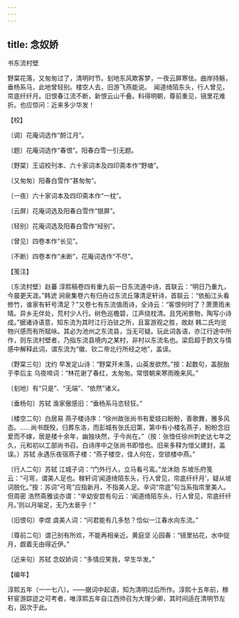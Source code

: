 ```yaml
---
---
---
```

title: 念奴娇
---



书东流村壁





野棠花落，又匆匆过了，清明时节。刬地东风欺客梦，一夜云屏寒怯。曲岸持觞，垂杨系马，此地曾轻别。楼空人去，旧游飞燕能说。　闻道绮陌东头，行人曾见，帘底纤纤月。旧恨春江流不断，新恨云山千叠。料得明朝，尊前重见，镜里花难折。也应惊问：近来多少华发！





【校】


〔调〕花庵词选作“酹江月”。

〔题〕花庵词选作“春恨”。阳春白雪一引无题。

〔野棠〕王诏校刊本、六十家词本及四印斋本作“野塘”。

〔又匆匆〕阳春白雪作“甚匆匆”。

〔一夜〕六十家词本及四印斋本作“一枕”。

〔云屏〕花庵词选及阳春白雪作“银屏”。

〔轻别〕花庵词选及阳春白雪作“经别”。

〔曾见〕四卷本作“长见”。

〔不断〕四卷本作“未断”，花庵词选作“不尽”。





【笺注】


〔东流村壁〕赵蕃 淳熙稿卷四有重九前一日东流道中诗，首联云：“明日乃重九，今晨更天涯。”韩淲 涧泉集卷六有归舟过东流丘簿清足轩诗，首联云：“依船江头看修竹，谁家有轩号清足？”又卷七有东流值雨诗，全诗云：“客恨何时了？萧萧雨未晴。异乡无伴处，荒村少人行。树色巡檐碧，江声绕枕清。且凭闲景物，陶写小诗成。”据诸诗语意，知东流为其时江行泊驻之所，且富游观之胜，故赵 韩二氏均览物兴感而有所赋咏。其必为池州之东流县，当无可疑。玩此词各语，亦江行途中所作，则东流村壁者，乃指东流县境内之某村，非村以东流名也。梁启超于韵文与情感中解释此词，谓东流为“徽、钦二帝北行所经之地”，盖误。

〔野棠三句〕沈约 早发定山诗：“野棠开未落，山英发欲然。”按：起数句，盖脱胎于李后主 乌夜啼词：“林花谢了春红，太匆匆。常恨朝来寒雨晚来风。”

〔刬地〕有“只是”、“无端”、“依然”诸义。

〔垂杨句〕苏轼 渔家傲感旧：“垂杨系马恣轻狂。”

〔楼空二句〕白居易 燕子楼诗序：“徐州故张尚书有爱妓曰盼盼，善歌舞，雅多风态。……尚书既殁，归葬东洛，而彭城有张氏旧第，第中有小楼名燕子，盼盼念旧爱而不嫁，居是楼十余年，幽独块然，于今尚在。”（按：张愔任徐州刺史达七年之久，元和初以工部尚书召。白诗序中之张尚书即愔也。旧来多释为愔父建封，盖误。）苏轼 永遇乐夜宿燕子楼：“燕子楼空，佳人何在，空锁楼中燕。”

〔行人二句〕苏轼 江城子词：“门外行人，立马看弓鸾。”龙沐勋 东坡乐府笺云：“弓弯，谓美人足也。稼轩词‘闻道绮陌东头，行人曾见，帘底纤纤月’，疑从坡词脱化。”按：苏词“弓弯”应指新月，不指美人足。辛词“帘底”句当系指帘里美人。但周密 浩然斋雅谈亦谓：“辛幼安尝有句云：‘闻道绮陌东头，行人曾见，帘底纤纤月。’则以月喻足，无乃太亵乎！”

〔旧恨句〕李煜 虞美人词：“问君能有几多愁？恰似一江春水向东流。”

〔尊前二句〕谓己别有所欢，不能再相亲近。黄庭坚 沁园春：“镜里拈花，水中捉月，觑着无由得近伊。”

〔近来句〕苏轼 念奴娇词：“多情应笑我，早生华发。”





【编年】


淳熙五年（一一七八）。——据词中起语，知为清明过后所作。淳熙十五年前，稼轩宦游踪迹之可考者，唯淳熙五年自江西帅召为大理少卿，其时间适在清明节左右，因次于此。